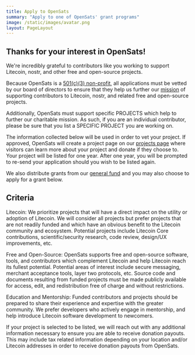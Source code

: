 ```yaml
---
title: Apply to OpenSats
summary: "Apply to one of OpenSats' grant programs"
image: /static/images/avatar.png
layout: PageLayout
---
```


## Thanks for your interest in OpenSats!

We're incredibly grateful to contributors like you working to support Litecoin,
nostr, and other free and open-source projects.

Because OpenSats is a [501(c)(3) non-profit][about], all applications must be
vetted by our board of directors to ensure that they help us further our
[mission] of supporting contributors to Litecoin, nostr, and related free and
open-source projects.

Additionally, OpenSats must support specific PROJECTS which help to further our
charitable mission. As such, if you are an individual contributor, please be
sure that you list a SPECIFIC PROJECT you are working on.

The information collected below will be used in order to vet your project. If
approved, OpenSats will create a project page on our [projects page][pp] where
visitors can learn more about your project and donate if they choose to.  Your
project will be listed for one year. After one year, you will be prompted to
re-send your application should you wish to be listed again.

We also distribute grants from our [general fund][gf] and you may also choose to
apply for a grant below.

## Criteria

Litecoin: We prioritize projects that will have a direct impact on the utility or
adoption of Litecoin. We will consider all projects but prefer projects that are
not readily funded and which have an obvious benefit to the Litecoin community
and ecosystem. Potential projects include Litecoin Core contributions,
scientific/security research, code review, design/UX improvements, etc.

Free and Open-Source: OpenSats supports free and open-source software, tools,
and contributors which complement Litecoin and help Litecoin reach its
fullest potential. Potential areas of interest include secure messaging,
merchant acceptance tools, layer two protocols, etc. Source code and documents
resulting from funded projects must be made publicly available for access, edit,
and redistribution free of charge and without restrictions.

Education and Mentorship: Funded contributors and projects should be prepared to
share their experience and expertise with the greater community. We prefer
developers who actively engage in mentorship, and help introduce Litecoin
software development to newcomers.

If your project is selected to be listed, we will reach out with any additional
information necessary to ensure you are able to receive donation payouts. This
may include tax related information depending on your location and/or Litecoin
addresses in order to receive donation payouts from OpenSats.

[pp]: /projects
[gf]: /projects/general_fund
[mission]: /mission
[about]: /about
